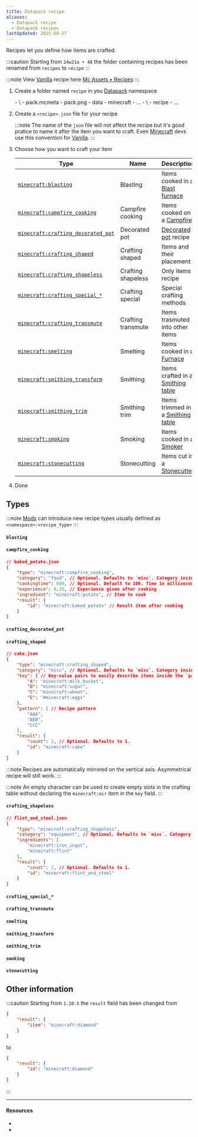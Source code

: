 ```yaml
---
title: Datapack recipe
aliases:
  - Datapack recipe
  - Datapack recipes
lastUpdated: 2025-08-27
---
```




Recipes let you define how items are crafted.

:::caution
Starting from `24w21a • 48` the folder containing recipes has been renamed from `recipes` to `recipe`
:::

:::note
View [Vanilla](/vanilla) recipe here [Mc Assets • Recipes](https://mcasset.cloud/1.21.8/data/minecraft/recipe)
:::

<Steps>

1. Create a folder named `recipe` in you [Datapack](/datapack) namespace

   <FileTree>
	- \<datapack\>
		- pack.mcmeta
		- pack.png
		- data
			- minecraft
				- ...
			- \<namespace\>
				- recipe
					- ...
	</FileTree>

2. Create a `<recipe>.json` file for your recipe

	:::note
	The name of the `json` file will not affect the recipe but it's good pratice to name it after the item you want to craft.
	Even [Minecraft](/minecraft) devs use this convention for [Vanilla](/vanilla).
	:::

3. Choose how you want to craft your item

	| Type                                                          | Name               | Description                                                                  |
	| ------------------------------------------------------------- | ------------------ | ---------------------------------------------------------------------------- |
	| [`minecraft:blasting`](#blasting)                             | Blasting           | Items cooked in a [Blast furnace](https://minecraft.wiki/w/Blast_Furnace)    |
	| [`minecraft:campfire_cooking`](#campfire_cooking)             | Campfire cooking   | Items cooked on a [Campfire](https://minecraft.wiki/w/Campfire)              |
	| [`minecraft:crafting_decorated_pot`](#crafting_decorated_pot) | Decorated pot      | [Decorated pot](https://minecraft.wiki/w/Decorated_Pot#Crafting) recipe      |
	| [`minecraft:crafting_shaped`](#crafting_shaped)               | Crafting shaped    | Items and their placement                                                    |
	| [`minecraft:crafting_shapeless`](#crafting_shapeless)         | Crafting shapeless | Only items recipe                                                            |
	| [`minecraft:crafting_special_*`](#crafting_special_)          | Crafting special   | Special crafting methods                                                     |
	| [`minecraft:crafting_transmute`](#crafting_transmute)         | Crafting transmute | Items trasmuted into other items                                             |
	| [`minecraft:smelting`](#smelting)                             | Smelting           | Items cooked in a [Furnace](https://minecraft.wiki/w/Furnace)                |
	| [`minecraft:smithing_transform`](#smithing_transform)         | Smithing           | Items crafted in a [Smithing table](https://minecraft.wiki/w/Smithing_table) |
	| [`minecraft:smithing_trim`](#smithing_trim)                   | Smithing trim      | Items trimmed in a [Smithing table](https://minecraft.wiki/w/Smithing_table) |
	| [`minecraft:smoking`](#smoking)                               | Smoking            | Items cooked in a [Smoker](https://minecraft.wiki/w/Smoker)                  |
	| [`minecraft:stonecutting`](#stonecutting)                     | Stonecutting       | Items cut in a [Stonecutter](https://minecraft.wiki/w/Stonecutter)           |

4. Done

</Steps>

## Types

:::note
[Mods](/mod) can introduce new recipe types usually defined as `<namespace>:<recipe_type>`
:::

#### `blasting`

<NoContent />

#### `campfire_cooking`

```json
// baked_potato.json
{
	"type": "minecraft:campfire_cooking",
	"category": "food", // Optional. Defaults to `misc`. Category inside the recipe book
	"cookingtime": 600, // Optional. Default to 100. Time in milliseconds the item has to cook
	"experience": 0.35, // Experience given after cooking
	"ingredient": "minecraft:potato", // Item to cook
	"result": {
		"id": "minecraft:baked_potato" // Result item after cooking
	}
}
```

#### `crafting_decorated_pot`

<NoContent />

#### `crafting_shaped`

```json
// cake.json
{
	"type": "minecraft:crafting_shaped",
	"category": "misc", // Optional. Defaults to `misc`. Category inside the recipe book
	"key": { // Key-value pairs to easily describe items inside the `pattern` field
		"A": "minecraft:milk_bucket",
		"B": "minecraft:sugar",
		"C": "minecraft:wheat",
		"E": "#minecraft:eggs"
	},
	"pattern": [ // Recipe pattern
		"AAA",
		"BEB",
		"CCC"
	],
	"result": {
		"count": 1, // Optional. Defaults to 1.
		"id": "minecraft:cake"
	}
}
```

:::note
Recipes are automatically mirrored on the vertical axis. Asymmetrical recipe will still work.
:::

:::note
An empty character can be used to create empty slots in the crafting table without declaring the `minecraft:air` item in the `key` field.
:::

#### `crafting_shapeless`

```json
// flint_and_steel.json
{
	"type": "minecraft:crafting_shapeless",
	"category": "equipment", // Optional. Defaults to `misc`. Category inside the recipe book
	"ingredients": [
		"minecraft:iron_ingot",
		"minecraft:flint"
	],
	"result": {
		"count": 1, // Optional. Defaults to 1.
		"id": "minecraft:flint_and_steel"
	}
}
```

#### `crafting_special_*`

<NoContent />

#### `crafting_transmute`

<NoContent />

#### `smelting`

<NoContent />

#### `smithing_transform`

<NoContent />

#### `smithing_trim`

<NoContent />

#### `smoking`

<NoContent />

#### `stonecutting`

<NoContent />

## Other information

:::caution
Starting from `1.20.5` the `result` field has been changed from

```json
{
	"result": {
		"item": "minecraft:diamond"
	}
}
```

to

```json
{
	"result": {
		"id": "minecraft:diamond"
	}
}
```

:::

---

#### Resources

- <Wiki src="https://minecraft.wiki/w/Data_pack" name="Data pack" />
- <Wiki src="https://minecraft.wiki/w/Recipe" name="Recipe" />

